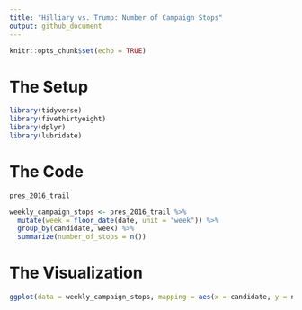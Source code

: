 ```yaml
---
title: "Hilliary vs. Trump: Number of Campaign Stops"
output: github_document
---
```


```r
knitr::opts_chunk$set(echo = TRUE)
```

# The Setup

```r
library(tidyverse)
library(fivethirtyeight)
library(dplyr)
library(lubridate)
```

# The Code

```r
pres_2016_trail

weekly_campaign_stops <- pres_2016_trail %>% 
  mutate(week = floor_date(date, unit = "week")) %>%
  group_by(candidate, week) %>% 
  summarize(number_of_stops = n())
```


# The Visualization


```r
ggplot(data = weekly_campaign_stops, mapping = aes(x = candidate, y = number_of_stops)) + geom_col() + labs(x = "Candidate", y = "Number of Stops")
```

